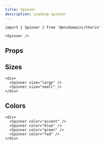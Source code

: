 ```yaml
---
title: Spinner
description: Loading spinner
---
```


```tsx
import { Spinner } from '@ensdomains/thorin'
```

```tsx expand=true live=true
<Spinner />
```

## Props

<PropsTable sourceLink={sourceLink} types={types} />

## Sizes

```tsx live=true
<div>
  <Spinner size="large" />
  <Spinner size="small" />
</div>
```

## Colors

```tsx live=true
<div>
  <Spinner color="accent" />
  <Spinner color="blue" />
  <Spinner color="green" />
  <Spinner color="red" />
</div>
```
